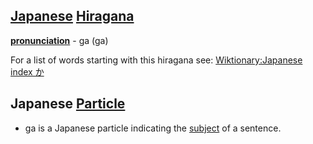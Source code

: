 == [[Japanese]] [[Hiragana]] ==
'''[[pronunciation]]''' - ga (ga)

For a list of words starting with this hiragana see: [[Wiktionary:Japanese index か]]

== Japanese [[Particle]]==

*ga is a Japanese particle indicating the [[subject]] of a sentence.